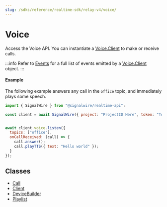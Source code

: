 ---
slug: /sdks/reference/realtime-sdk/relay-v4/voice/
---

# Voice

Access the Voice API. You can instantiate a [Voice.Client](./voice-client.mdx) to make or receive calls. 

:::info
Refer to [Events](./voice-client.mdx#events) for a full list of events emitted by a [Voice.Client](./voice-client.mdx) object.
:::

#### Example

The following example answers any call in the `office` topic, and immediately plays some speech.

```javascript
import { SignalWire } from "@signalwire/realtime-api";

const client = await SignalWire({ project: "ProjectID Here", token: "Token Here" })


await client.voice.listen({
  topics: ["office"],
  onCallReceived: (call) => {
    call.answer();
    call.playTTS({ text: "Hello world" });
  }
});
```

## **Classes**

- [Call](./voice-call.mdx)
- [Client](./voice-client.mdx)
- [DeviceBuilder](./voice-devicebuilder.md)
- [Playlist](./voice-playlist.md)
